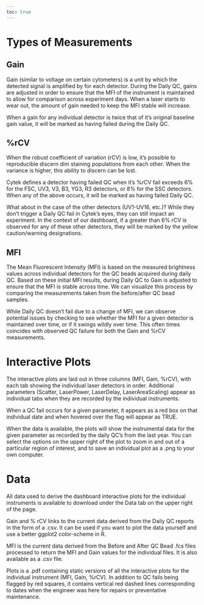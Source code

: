 ```yaml
---
toc: true
---
```


# Types of Measurements

## Gain
Gain (similar to voltage on certain cytometers) is a unit by which the detected signal is amplified by for each detector. During the Daily QC, gains are adjusted in order to ensure that the MFI of the instrument is maintained to allow for comparison across experiment days. When a laser starts to wear out, the amount of gain needed to keep the MFI stable will increase. 

When a gain for any individual detector is twice that of it's original baseline gain value, it will be marked as having failed during the Daily QC.  

## %rCV

When the robust coefficient of variation (rCV) is low, it's possible to reproducible discern dim staining populations from each other. When the variance is higher, this ability to discern can be lost. 

Cytek defines a detector having failed QC when it's %rCV fail exceeds 6% for the FSC, UV3, V3, B3, YG3, R3 detectors, or 8% for the SSC detectors. When any of the above occurs, it will be marked as having failed Daily QC.

What about in the case of the other detectors (UV1-UV16, etc.)? While they don't trigger a Daily QC fail in Cytek's eyes, they can still impact an experiment. In the context of our dashboard, if a greater than 6% rCV is observed for any of these other detectors, they will be marked by the yellow caution/warning designations.

## MFI

The Mean Fluorescent Intensity (MFI) is based on the measured brightness values across individual detectors for the QC beads acquired during daily QC. Based on these initial MFI results, during Daily QC to Gain is adjusted to ensure that the MFI is stable across time. We can visualize this process by comparing the measurements taken from the before/after QC bead samples. 

While Daily QC doesn't fail due to a change of MFI, we can observe potential issues by checking to see whether the MFI for a given detector is maintained over time, or if it swings wildly over time. This often times coincides with observed QC failure for both the Gain and %rCV measurements. 

# Interactive Plots

The interactive plots are laid out in three columns (MFI, Gain, %rCV), with each tab showing the individual laser detectors in order. Additional parameters (Scatter, LaserPower, LaserDelay, LaserAreaScaling) appear as individual tabs when they are recorded by the individual instruments. 

When a QC fail occurs for a given parameter, it appears as a red box on that individual date and when hovered over the flag will appear as TRUE. 

When the data is available, the plots will show the instrumental data for the given parameter as recorded by the daily QC's from the last year. You can select the options on the upper right of the plot to zoom in and out of a particular region of interest, and to save an individual plot as a .png to your own computer. 

# Data

All data used to derive the dashboard interactive plots for the individual instruments is available to download under the Data tab on the upper right of the page. 

Gain and % rCV links to the current data derived from the Daily QC reports in the form of a .csv. It can be used if you want to plot the data yourself and use a better ggplot2 color-scheme in R.  

MFI is the current data derived from the Before and After QC Bead .fcs files processed to return the MFI and Gain values for the individual files. It is also available as a .csv file. 

Plots is a .pdf containing static versions of all the interactive plots for the individual instrument (MFI, Gain, %rCV). In addition to QC fails being flagged by red squares, it contains vertical red dashed lines corresponding to dates when the engineer was here for repairs or preventative maintenance. 
